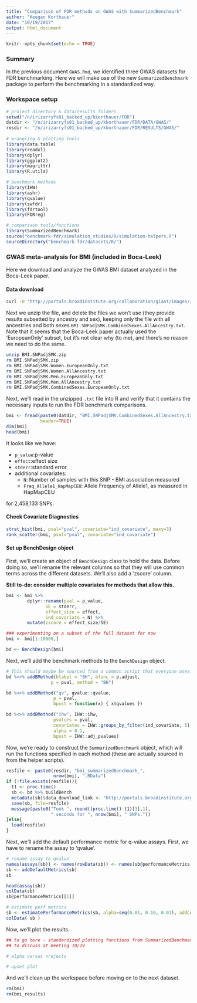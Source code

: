 ```yaml
---
title: "Comparison of FDR methods on GWAS with SummarizedBenchmark"
author: "Keegan Korthauer"
date: "10/19/2017"
output: html_document
---
```


```r
knitr::opts_chunk$set(echo = TRUE)
```

### Summary

In the previous document `GWAS.Rmd`, we identified three GWAS datasets for FDR
benchmarking. Here we will make use of the new `SummarizedBenchmark` package to
perform the benchmarking in a standardized way. 

### Workspace setup

```r
# project directory & data/results folders
setwd("/n/irizarryfs01_backed_up/kkorthauer/FDR")
datdir <- "/n/irizarryfs01_backed_up/kkorthauer/FDR/DATA/GWAS/"
resdir <- "/n/irizarryfs01_backed_up/kkorthauer/FDR/RESULTS/GWAS/"
  
# wrangling & plotting tools
library(data.table)
library(readxl)
library(dplyr)
library(ggplot2)
library(magrittr)
library(R.utils)

# benchmark methods
library(IHW)
library(ashr)
library(qvalue)
library(swfdr)
library(fdrtool)
library(FDRreg)

# comparison tools/functions
library(SummarizedBenchmark)
source("benchmark-fdr/simulation_studies/R/simulation-helpers.R")
sourceDirectory("benchmark-fdr/datasets/R/")
```

### GWAS meta-analysis for BMI (included in Boca-Leek)

Here we download and analyze the GWAS BMI dataset analyzed in the Boca-Leek paper. 

#### Data download

```bash
curl -O "http://portals.broadinstitute.org/collaboration/giant/images/3/3a/BMI.SNPadjSMK.zip"
```

Next we unzip the file, and delete the files we won't use (they provide results
subsetted by ancestry and sex), keeping only the file with all ancestries and
both sexes `BMI.SNPadjSMK.CombinedSexes.AllAncestry.txt`. Note that it seems that
the Boca-Leek paper actually used the 'EuropeanOnly' subset, but it's not clear
why (to me), and there's no reason we need to do the same.

```bash
unzip BMI.SNPadjSMK.zip
rm BMI.SNPadjSMK.zip
rm BMI.SNPadjSMK.Women.EuropeanOnly.txt
rm BMI.SNPadjSMK.Women.AllAncestry.txt
rm BMI.SNPadjSMK.Men.EuropeanOnly.txt
rm BMI.SNPadjSMK.Men.AllAncestry.txt
rm BMI.SNPadjSMK.CombinedSexes.EuropeanOnly.txt
```

Next, we'll read in the unzipped `.txt` file into R and verify that it contains
the necessary inputs to run the FDR benchmark comparisons.

```r
bmi <- fread(paste0(datdir, "BMI.SNPadjSMK.CombinedSexes.AllAncestry.txt"),
             header=TRUE)
dim(bmi)
head(bmi)
```

It looks like we have:

- `p_value`:p-value
- `effect`:effect size
- `stderr`:standard error
- additional covariates: 
    - `N`: Number of samples with this SNP - BMI association measured
    - `Freq_Allele1_HapMapCEU`: Allele Frequency of Allele1, as measured in HapMapCEU
 
for 2,458,133 SNPs.

#### Check Covariate Diagnostics

```r
strat_hist(bmi, pval="pval", covariate="ind_covariate", maxy=3)
rank_scatter(bmi, pval="pval", covariate="ind_covariate")
```

#### Set up BenchDesign object 

First, we'll create an object of `BenchDesign` class to hold the data. Before 
doing so, we'll rename the relevant columns so that they will use common terms
across the different datasets. We'll also add a 'zscore' column.

**Still to-do: consider multiple covariates for methods that allow this.**

```r
bmi <- bmi %>% 
        dplyr::rename(pval = p_value,
               SE = stderr,
               effect_size = effect,
               ind_covariate = N) %>%
        mutate(zscore = effect_size/SE) 

### experimenting on a subset of the full dataset for now
bmi <- bmi[1:10000,]

bd <- BenchDesign(bmi)
```

Next, we'll add the benchmark methods to the `BenchDesign` object.

```r
# This should maybe be sourced from a common script that everyone uses...
bd %<>% addBMethod(blabel = "BH", bfunc = p.adjust,
                 p = pval, method = "BH")

bd %<>% addBMethod("qv", qvalue::qvalue,
                  p = pval,
                  bpost = function(x) { x$qvalues })

bd %<>% addBMethod("ihw", IHW::ihw,
                  pvalues = pval,
                  covariates = IHW::groups_by_filter(ind_covariate, 5),
                  alpha = 0.1,
                  bpost = IHW::adj_pvalues)
```

Now, we're ready to construct the `SummarizedBenchmark` object, which will run
the functions specified in each method (these are actually sourced in from the
helper scripts). 

```r
resfile <- paste0(resdir, "bmi_summarizedBenchmark_",
                  nrow(bmi), ".RData")
if (!file.exists(resfile)){
  t1 <- proc.time()
  sb <- bd %>% buildBench
  metadata(sb)$data_download_link <- "http://portals.broadinstitute.org/collaboration/giant/images/3/3a/BMI.SNPadjSMK.zip"
  save(sb, file=resfile)
  message(paste0("Took ", round((proc.time()-t1)[3],1),
                 " seconds for ", nrow(bmi), " SNPs."))
}else{
  load(resfile)
}

```

Next, we'll add the default performance metric for q-value assays. First, we have
to rename the assay to 'qvalue'.

```r
# rename assay to qvalue
names(assays(sb)) <- names(rowData(sb)) <- names(sb@performanceMetrics) <- "qvalue"
sb <- addDefaultMetrics(sb)
sb

head(assay(sb))
colData(sb)
sb@performanceMetrics[[1]]

# estimate perf metrics
sb <- estimatePerformanceMetrics(sb, alpha=seq(0.01, 0.10, 0.01), addColData=TRUE)
colData( sb )
```

Now, we'll plot the results.

```r
## to go here - standardized plotting functions from SummarizedBenchmarks -
## to discuss at meeting 10/19

# alpha versus nrejects

# upset plot

```

And we'll clean up the workspace before moving on to the next dataset.

```r
rm(bmi)
rm(bmi_results)
```
